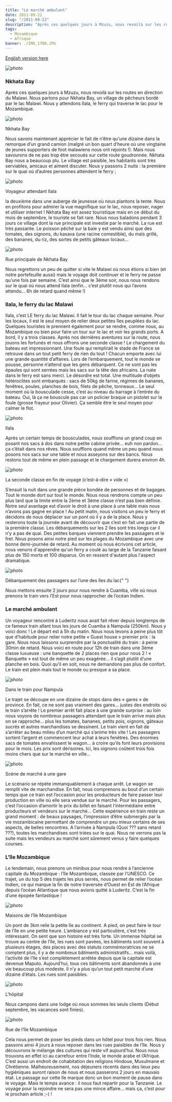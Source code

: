 ```yaml
---
title: "Le marché ambulant"
date: 2011-09-22
slug: "/2011-09-22"
description: "Après ces quelques jours à Mzuzu, nous revoilà sur les routes en direction du Malawi. Nous partons pour Nkhata Bay, un village de pêcheurs..."
tags:
  - Mozambique
  - Afrique
banner: ./IMG_1708.JPG
---
```


[English version here](/en/2011-09-22)

![photo](./IMG_1678.JPG)

### Nkhata Bay

Après ces quelques jours à Mzuzu, nous revoilà sur les routes en direction du Malawi. Nous partons pour Nkhata Bay, un village de pêcheurs bordé par le lac Malawi. Nous y attendons Ilala, le ferry qui traverse le lac pour le Mozambique.

![photo](./IMG_1523.JPG)

<div class="img-caption">Nkhata Bay</div>

Nous savons maintenant apprécier le fait de n’être qu’une dizaine dans la remorque d’un grand camion (malgré un bon quart d’heure où une vingtaine de jeunes supporters de foot malawiens nous ont rejoints !). Mais nous savourons de ne pas trop être secoués sur cette route goudronnée.
Nkhata Bay nous a beaucoup plu. Le village est paisible, les habitants sont très serviables, amicaux et aiment discuter. Nous y passons 2 nuits : la première sur le quai où d’autres personnes attendent le ferry ;

![photo](./IMG_1521.JPG)

<div class="img-caption">Voyageur attendant Ilala</div>

la deuxième dans une auberge de jeunesse où nous plantons la tente. Nous en profitons pour admirer la vue magnifique sur le lac, nous reposer, nager et utiliser internet ! Nkhata Bay est assez touristique mais en ce début du mois de septembre, le touriste se fait rare.
Nous nous baladons pendant 3 jours ce village dont la rue principale est investie par le marché. La rue est très passante. Le poisson pêché sur la baie y est vendu ainsi que des tomates, des oignons, du kasava (une racine comestible), du maïs grillé, des bananes, du riz, des sortes de petits gâteaux locaux…

![photo](./IMG_1591.JPG)

<div class="img-caption">Rue principale de Nkhata Bay</div>

Nous regrettons un peu de quitter si vite le Malawi où nous étions si bien (et notre portefeuille aussi) mais le voyage doit continuer et le ferry ne passe qu’une fois par semaine. C’est ainsi que le 3ème soir, nous nous rendons sur le quai où nous attend Ilala (enfin… c’est plutôt nous qui l’avons attendu… 6h de retard quand même !)

### Ilala, le ferry du lac Malawi

Ilala, c’est LE ferry du lac Malawi. Il fait le tour du lac chaque semaine. Pour les locaux, il est le seul moyen de relier deux petites îles peuplées du lac. Quelques touristes le prennent également pour se rendre, comme nous, au Mozambique ou bien pour faire un tour sur le lac et voir les grands ports. A bord, il y a trois classes. Après nos dernières aventures sur la route, nous jouons les fortunés et nous offrons une seconde classe !
Le chargement du bateau est impressionnant. Une foule qui remplirait le stade de France se retrouve dans un tout petit ferry de rien du tout ! Chacun emporte avec lui une grande quantité d’affaires. Lors de l’embarquement, tout le monde se pousse, personne n’attend que les gens débarquent. Ce ne sont pas les épaules qui sont serrées mais les sacs sur la tête des africains. La ruée dans le ferry est sans merci. Le désordre est total. Une multitude d’objets hétéroclites sont embarqués : sacs de 50kg de farine, régimes de bananes, fenêtres, poules, planches de bois, filets de pêche, tonneaux… Le seul moment où la bousculade cesse, c’est au niveau du barrage à l’entrée du bateau. Oui, là ça ne bouscule pas car un policier braque un pistolet sur la foule (grosse frayeur pour Olivier). Ça semble être le seul moyen pour calmer le flot.

![photo](./IMG_1613.JPG)

<div class="img-caption">Ilala</div>

Après un certain temps de bousculades, nous soufflons un grand coup en posant nos sacs à dos dans notre petite cabine privée... euh non pardon… ça c’était dans nos rêves. Nous soufflons quand même un peu quand nous posons nos sacs sur une table et nous asseyons sur des bancs. Nous restons tout de même en plein passage et le chargement durera environ 4h.

![photo](./IMG_1665.JPG)

<div class="img-caption">
  La seconde classe en fin de voyage (c’est-à-dire « vide »)
</div>

S’ensuit la nuit dans une grande pièce bondée de personnes et de bagages. Tout le monde dort sur tout le monde. Nous nous rendrons compte un peu plus tard que la limite entre la 2ème et 3ème classe n’est pas bien définie. Notre seul avantage est d’avoir le droit à une place à une table mais nous n’avons pas gagné en place !
Au petit matin, nous visitons un peu le ferry et décidons de nous déplacer sur un pont où il y a de la place. Nous y resterons toute la journée avant de découvrir que c’est en fait une partie de la première classe. Les débarquements sur les 2 îles sont très longs car il n’y a pas de quai. Des petites barques viennent prendre les passagers et le fret. Nous posons ainsi notre pied sur les plages du Mozambique avec une bonne demi-journée de retard.
Au moment où nous écrivons cet article, nous venons d'apprendre qu'un ferry a coulé au large de la Tanzanie faisant plus de 150 morts et 100 disparus. On en ressent d'autant plus l'aspect dramatique.

![photo](./IMG_1638.JPG)

<div class="img-caption">
  Débarquement des passagers sur l’une des îles du lac{" "}
</div>

Nous mettons ensuite 2 jours pour nous rendre à Cuamba, ville où nous prenons le train vers l’Est pour nous rapprocher de l’océan Indien.

### Le marché ambulant

Un voyageur rencontré à Luderitz nous avait fait rêver depuis longtemps de ce fameux train allant tous les jours de Cuamba à Nampula (250km). Nous y voici donc ! Le départ est à 5h du matin. Nous nous levons à peine plus tôt que d’habitude pour relier notre petite « Guest house » premier prix : la gare. Nous nous laissons surprendre par la ponctualité du train : à peine 30min de retard. Nous voici en route pour 12h de train dans une 3ème classe luxueuse : une banquette de 2 places rien que pour nous 2 ! « Banquette » est tout de même un peu exagérée… il s’agit plutôt d’une planche en bois. Quoi qu’il en soit, nous ne demandons pas plus de confort. Le train est plein mais tout le monde ou presque a sa place.

![photo](./IMG_1715.JPG)

<div class="img-caption">Dans le train pour Nampula</div>

Le trajet se découpe en une dizaine de stops dans des « gares » de province. En fait, ce ne sont pas vraiment des gares… justes des endroits où le train s’arrête ! Le premier arrêt fait place à une grande surprise : au loin nous voyons de nombreux passagers attendant que le train arrive mais plus on se rapproche… plus les tomates, bananes, petits pois, oignons, gâteaux sucrés et autres marchandises se dessinent. Le train vient en fait de s’arrêter au beau milieu d’un marché qui s’anime très vite ! Les passagers sortent l’argent et commencent leur achat à leurs fenêtres. Des énormes sacs de tomates envahissent le wagon… à croire qu’ils font leurs provisions pour le mois. Les prix sont dérisoires. Ici, les oignons coûtent trois fois moins chers que sur le marché en ville…

![photo](./IMG_1691.JPG)

<div class="img-caption">Scène de marché à une gare</div>

Le scénario se répète immanquablement à chaque arrêt. Le wagon se remplit vite de marchandise. En fait, nous comprenons au bout d’un certain temps que ce train est l’occasion pour les producteurs de faire passer leur production en ville où elle sera vendue sur le marché. Pour les passagers, c’est l’occasion d’amortir le prix du billet en faisant l’intermédiaire entre producteurs et vendeurs sur le marché…
Cette expérience en train reste un grand moment : de beaux paysages, l’impression d’être submergés par la vie mozambicaine permettant de comprendre un peu mieux certains de ses aspects, de belles rencontres.
A l’arrivée à Nampula (Quoi ??? sans retard ???), toutes les marchandises sont triées sur le quai. Nous ne verrons pas la suite mais les vendeurs au marché sont sûrement venus y faire quelques courses.

### L’île Mozambique

Le lendemain, nous prenons un minibus pour nous rendre à l’ancienne capitale du Mozambique : l’île Mozambique, classée par l’UNESCO. Ce trajet, un du top 5 des trajets les plus serrés, nous permet de relier l’océan Indien, ce qui marque la fin de notre traversée d’Ouest en Est de l’Afrique depuis l’océan Atlantique que nous avions quitté à Luderitz. C’est la fin d’une épopée fantastique !

![photo](./IMG_1785.JPG)

<div class="img-caption">Maisons de l’île Mozambique</div>

Un pont de 3km relie la petite île au continent. A pied, on peut faire le tour de l’île en une petite heure. L’ambiance y est particulière, c’est très intéressant. On sent que son histoire est très forte. Un immense hôpital se trouve au centre de l’île, les rues sont pavées, les bâtiments sont souvent à plusieurs étages, des places avec des statuts commémoratrices ne se comptent plus, il y a de nombreux bâtiments administratifs… mais voilà, l’activité de l’île s’est complètement arrêtée depuis que la capitale est devenue Maputo. Aujourd’hui, tous ces bâtiments sont abandonnés à une vie beaucoup plus modeste. Il n’y a plus qu’un tout petit marché d’une dizaine d’étals. Les rues sont paisibles.

![photo](./IMG_1740.JPG)

<div class="img-caption">L'hôpital</div>

Nous campons dans une lodge où nous sommes les seuls clients (Début septembre, les
vacances sont finies).

![photo](./IMG_1773.JPG)

<div class="img-caption">Rue de l’île Mozambique</div>

Cela nous permet de poser les pieds dans un hôtel pour trois fois rien. Nous passons ainsi 4 jours à nous reposer dans les rues paisibles de l’île. Nous y découvrons le mélange des cultures qui reste vif aujourd’hui. Nous nous trouvons en effet ici au carrefour entre l’Inde, le monde arabe et l’Afrique. C’est aussi un endroit de cohabitation des religions Hindoue, Musulmane et Chrétienne.
Malheureusement, nos déjeuners récents dans des lieux peu hygiéniques auront raison de nous et nous passerons 2 jours en mauvais état. Le passage sur cette île marque donc un bon moment de pause dans le voyage.
Mais le temps avance : il nous faut repartir pour la Tanzanie. Le voyage pour la rejoindre ne sera pas une mince affaire… mais ça, c’est pour le prochain article ;-) !
